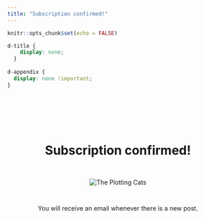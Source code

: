 ```yaml
---
title: "Subscription confirmed!"
---
```


```r
knitr::opts_chunk$set(echo = FALSE)
```

```css
d-title {
    display: none;
  }
  
d-appendix {
  display: none !important;
}
```

<center>

<h1 style="padding: 3em 0 1em 0">Subscription confirmed!</h1>

<img src="images/logo-round-2.png" title="The Plotting Cats"/>

<p style="padding: 2em 0 0 0"> You will receive an email whenever there is a new post.</p>

</center>
